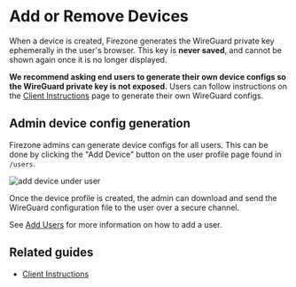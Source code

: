 
# Add or Remove Devices

When a device is created, Firezone generates the WireGuard private key
ephemerally in the user's browser. This key is **never saved**, and cannot be
shown again once it is no longer displayed.

**We recommend asking end users to generate their own device configs so the
WireGuard private key is not exposed.** Users can follow instructions on the
[Client Instructions](/docs/user-guides/client-instructions) page to generate
their own WireGuard configs.

## Admin device config generation

Firezone admins can generate device configs for all users. This can be done by
clicking the "Add Device" button on the user profile page found in `/users`.

<Image
  alt="add device under user"
  src="/images/add-device-under-user.png"
  width={960}
  height={540}
/>

Once the device profile is created, the admin can download and send the
WireGuard configuration file to the user over a secure channel.

See [Add Users](/docs/user-guides/add-users) for more information on how to add
a user.

## Related guides

- [Client Instructions](/docs/user-guides/client-instructions)

